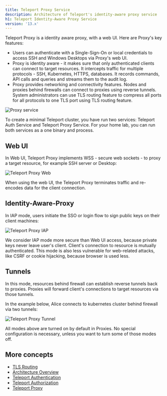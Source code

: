```yaml
---
title: Teleport Proxy Service
description: Architecture of Teleport's identity-aware proxy service
h1: Teleport Identity-Aware Proxy Service
version: '13.x'
---
```


Teleport Proxy is a identity aware proxy, with a web UI. Here are Proxy's key features:

- Users can authenticate with a Single-Sign-On or local credentials to access SSH and Windows Desktops via Proxy's web UI.
- Proxy is identity aware - it makes sure that only authenticated clients can connect to target resources.
  It intercepts traffic for multiple protocols - SSH, Kubernetes, HTTPS, databases.
  It records commands, API calls and queries and streams them to the audit log.
- Proxy provides networking and connectivity features. Nodes and proxies behind firewalls can connect
  to proxies using reverse tunnels. System administrators can use TLS routing feature to compress all ports for all protocols to one TLS port using TLS routing feature.

![Proxy service](../../../../assets/proxy-83f3ab379d.png)

<Tip>
  To create a minimal Teleport cluster, you have run two services:
  Teleport Auth Service and Teleport Proxy Service. For your home lab,
  you can run both services as a one binary and process.
</Tip>

## Web UI

In Web UI, Teleport Proxy implements WSS - secure web sockets - to proxy a
target resource, for example SSH server or Desktop:

![Teleport Proxy Web](../../../../assets/proxy-web-to-resource@1.2x-3724502d29.svg)

<Note>
  When using the web UI, the Teleport Proxy terminates traffic and re-encodes data for the client connection.
</Note>

## Identity-Aware-Proxy

In IAP mode, users initiate the SSO or login flow to sign public keys on their client machines:

![Teleport Proxy IAP](../../../../assets/proxy-iap-to-resource@1.2x-367c211167.svg)

<Note>
  We consider IAP mode more secure than Web UI access, because private keys never leave user's client.
  Client's connection to resource is mutually authenticated. This mode is also less vulnerable
  for web-related attacks, like CSRF or cookie hijacking, because browser is used less.
</Note>

## Tunnels

In this mode, resources behind firewall can establish reverse tunnels back to proxies.
Proxies will forward client's connections to target resources via those tunnels.

In the example below, Alice connects to kubernetes cluster behind firewall via two tunnels:

![Teleport Proxy Tunnel](../../../../assets/proxy-tunnel@1.2x-29c34529f6.svg)

<Tip>
  All modes above are turned on by default in Proxies. No special configuration is necessary, unless you
  want to turn some of those modes off.
</Tip>

## More concepts

- [TLS Routing](/ver/13.x/architecture/tls-routing)
- [Architecture Overview](/ver/13.x/core-concepts)
- [Teleport Authentication](/ver/13.x/architecture/authentication)
- [Teleport Authorization](/ver/13.x/architecture/authorization)
- [Teleport Proxy](/ver/13.x/architecture/proxy)
